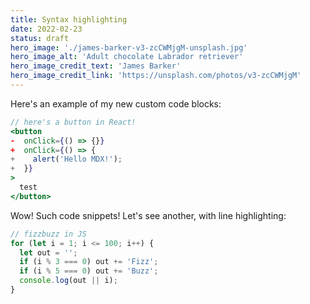 ```yaml
---
title: Syntax highlighting
date: 2022-02-23
status: draft
hero_image: './james-barker-v3-zcCWMjgM-unsplash.jpg'
hero_image_alt: 'Adult chocolate Labrador retriever'
hero_image_credit_text: 'James Barker'
hero_image_credit_link: 'https://unsplash.com/photos/v3-zcCWMjgM'
---
```


Here's an example of my new custom code blocks:

```jsx file=fancy-button.jsx
// here's a button in React!
<button
-  onClick={() => {}}
+  onClick={() => {
+    alert('Hello MDX!');
+  }}
>
  test
</button>
```

Wow! Such code snippets!
Let's see another, with line highlighting:

```js highlights=4-6
// fizzbuzz in JS
for (let i = 1; i <= 100; i++) {
  let out = '';
  if (i % 3 === 0) out += 'Fizz';
  if (i % 5 === 0) out += 'Buzz';
  console.log(out || i);
}
```

